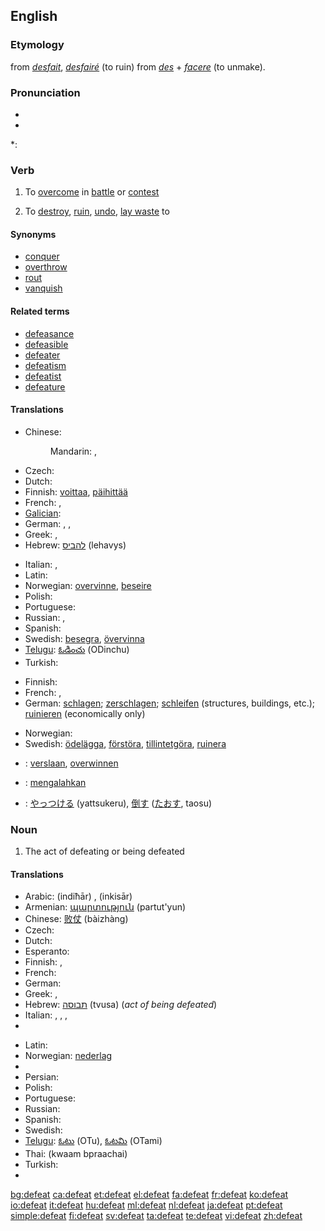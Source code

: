 ==English==

===Etymology===
from {{etyl|fro}} ''[[desfait]]'', ''[[desfairé]]'' (to ruin) from {{etyl|la}} ''[[des]]'' + ''[[facere]]'' (to unmake).

===Pronunciation===
* {{IPA|/dɪ'fiːt/}}
* {{audio|en-us-defeat.ogg|Audio (US)}}

*: {{rhymes|iːt}}

===Verb===
{{en-verb}}

# {{transitive}} To [[overcome]] in [[battle]] or [[contest]]
# {{transitive}} To [[destroy]], [[ruin]], [[undo]], [[lay waste]] to

====Synonyms====
* [[conquer]]
* [[overthrow]]
* [[rout]]
* [[vanquish]]

====Related terms====
* [[defeasance]]
* [[defeasible]]
* [[defeater]]
* [[defeatism]]
* [[defeatist]]
* [[defeature]]

====Translations====
{{trans-top|to overcome in battle or contest}}
* Chinese:
*: Mandarin: {{t|zh|打敗|sc=Hani}},  {{t|zh|打败|tr=dǎbài|sc=Hani}}
* Czech: {{t-|cs|porazit}}
* Dutch: {{t+|nl|verslaan}}
* Finnish: [[voittaa]], [[päihittää]]
* French: {{t+|fr|défaire}}, {{t+|fr|vaincre}}
* [[Galician]]: {{t+|gl|vencer|xs=Galician}}
* German: {{t|de|schlagen}}, {{t|de|besiegen}}, {{t|de|niederringen}}
* Greek: {{t+|el|νικώ}}, {{t+|el|ανατρέπω}}
* Hebrew: [[להביס]] (lehavys)
{{trans-mid}}
* Italian: {{t+|it|sconfiggere}}, {{t+|it|battere}}
* Latin: {{t-|la|vincere}}
* Norwegian: [[overvinne]], [[beseire]]
* Polish: {{t+|pl|pokonać}}
* Portuguese: {{t-|pt|derrotar}}
* Russian: {{t|ru|побеждать|tr=pobeždát'}} {{impf}}, {{t+|ru|победить|tr=pobedít'}} {{pf}}
* Spanish: {{t-|es|derrotar}}
* Swedish: [[besegra]], [[övervinna]]
* [[Telugu]]: [[ఓడించు]] (ODinchu)
* Turkish: {{t+|tr|yenmek}}
{{trans-bottom}}

{{trans-top|to destroy}}
* Finnish: {{t+|fi|tuhota}}
* French: {{t+|fr|détruire}}, {{t+|fr|ruiner}}
* German: [[schlagen]]; [[zerschlagen]]; [[schleifen]] (structures, buildings, etc.); [[ruinieren]] (economically only)
{{trans-mid}}
* Norwegian: {{t+|no|ødelegge}}
* Swedish: [[ödelägga]], [[förstöra]], [[tillintetgöra]], [[ruinera]]
{{trans-bottom}}

{{checktrans-top}}
* {{ttbc|Dutch}}: [[verslaan]], [[overwinnen]]
* {{ttbc|Indonesian}}: [[mengalahkan]]
* {{ttbc|Japanese}}: [[やっつける]] (yattsukeru), [[倒す]] ([[たおす]], taosu)
{{trans-bottom}}

===Noun===
{{en-noun}}

# The act of defeating or being defeated

====Translations====
{{trans-top|the act of defeating or being defeated}}
* Arabic: {{Arab|[[اندحار]]}} (indiħār) {{m}}, {{Arab|[[انكسار]]}} (inkisār) {{m}}
* Armenian: [[պարտություն]] (partut'yun)
* Chinese: [[败仗]] (bàizhàng)
* Czech: {{t-|cs|porážka|f}}
* Dutch: {{t+|nl|nederlaag}}
* Esperanto: {{t-|eo|malvenko|xs=Esperanto}}
* Finnish: {{t+|fi|tappio}}, {{t-|fi|häviö}}
* French: {{t+|fr|défaite|f}}
* German: {{t+|de|Niederlage|f}}
* Greek: {{t+|el|ήττα|f}}, {{t+|el|ακύρωση|f}}
* Hebrew: [[תבוסה]] (tvusa) {{f}} (''act of being defeated'')
* Italian: {{t+|it|sconfitta|f}}, {{t+|it|disfatta|f}}, {{t+|it|fallimento|m}}, {{t+|it|insuccesso|m}}
* {{trreq|Japanese}}
{{trans-mid}}
* Latin: {{t-|la|clades|f}}
* Norwegian: [[nederlag]] {{g|Norwegian}}
* {{trreq|Old English}}
* Persian: {{t|fa|شکست دادن|xs=Persian}}
* Polish: {{t-|pl|porażka|f}}
* Portuguese: {{t+|pt|derrota|f}}
* Russian: {{t+|ru|поражение|n|tr=poražénije}}
* Spanish: {{t-|es|derrota|f}}
* Swedish: {{t-|sv|besegran|c}}
* [[Telugu]]: [[ఓటు]] (OTu), [[ఓటమి]] (OTami)
* Thai: {{Thai|[[ความปราชัย]]}} (kwaam bpraachai)
* Turkish: {{t|tr|yenilgi}}
* {{trreq|Vietnamese}}
{{trans-bottom}}

[[bg:defeat]]
[[ca:defeat]]
[[et:defeat]]
[[el:defeat]]
[[fa:defeat]]
[[fr:defeat]]
[[ko:defeat]]
[[io:defeat]]
[[it:defeat]]
[[hu:defeat]]
[[ml:defeat]]
[[nl:defeat]]
[[ja:defeat]]
[[pt:defeat]]
[[simple:defeat]]
[[fi:defeat]]
[[sv:defeat]]
[[ta:defeat]]
[[te:defeat]]
[[vi:defeat]]
[[zh:defeat]]